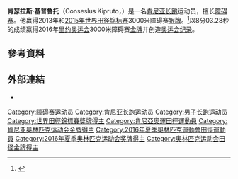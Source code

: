 {{Infobox sportsperson
| name                      = Conseslus Kipruto
| image                     = Conseslus Kipruto.jpg
| image_size                = 
| alt                       = 
| caption                   = 
| real_name                 = 
| native_name               = 
| native_name_lang          = 
| romanizedname             = 
| english_name              = 
| birth_name                = 
| nationality               = {{KEN}}
| national_team             = {{KEN}}
| ethnicity                 = 
| hometown                  = 
| citizenship               = 
| birth_date                = {{Birth date and age|year=1994|month=12|day=8}}
| birth_place               = {{KEN}}Nandi
| death_date                = 
| death_place               = 
| resting_place             = 
| resting_place_coordinates = 
| monuments                 = 
| residence                 = 
| education                 = 
| alma_mater                = 
| occupation                = 
| years_active              = 2010 -
| agent                     = 
| height                    = {{height|m=1.67}}
| weight                    = {{weight|kg=55}}
| spouse                    = 
| country                   = {{KEN}}
| sport                     = 田徑
| disability                = 
| disability_class          = 
| rank                      = 
| event                     = 中長跑、長跑
| collegeteam               = 
| league                    = 
| league_type               = 
| club                      = 
| team                      = 
| former_partner            = 
| coach                     = Japter Keter
| retired                   = 
| coaching                  = 
| worlds                    = 
{{ubl
|'''2011年世界青少年田徑錦標賽'''：2000公尺障礙第1名
|'''2012年IAAF世界挑戰賽川崎站'''：3000公尺障礙（91.4公分）第2名
|'''2012年IAAF鑽石聯賽上海站'''：3000公尺障礙（91.4公分）第5名
|'''2012年世界青年田徑錦標賽'''：3000公尺障礙第1名
|'''2013年IAAF世界越野錦標賽（U20 Race）'''：第5名
|'''2013年世界田徑錦標賽'''：3000公尺障礙（91.4公分）第2名
|'''2015年世界田徑錦標賽'''：3000公尺障礙（91.4公分）第2名
|'''2017年世界田徑錦標賽'''：3000公尺障礙（91.4公分）第1名
|'''2018年IAAF鑽石聯賽Rabat站'''：3000公尺障礙（91.4公分）第12名
|'''2018年IAAF鑽石聯賽蘇黎世站'''：3000公尺障礙（91.4公分）第1名
|'''2019年世界田徑錦標賽'''：3000公尺障礙（91.4公分）第1名
}}
| regionals                 = 
| nationals                 = 
{{ubl
|'''2012年Rieti運動會'''：3000公尺第三名
|'''2012年Herculis'''：3000公尺障礙（91.4公分）第一名
|'''2012年Athletissima'''：3000公尺障礙（91.4公分）第五名
|'''2012年VanDamme紀念賽'''：3000公尺障礙（91.4公分）第二名
|'''2016年不列顛田徑大獎賽'''：3000公尺障礙（91.4公分）第一名
|'''2018年Prefontaine經典賽'''：3000公尺障礙（91.4公分）第二名
|'''2018年Golden Gala'''：3000公尺障礙（91.4公分）第一名
|'''2018年Herculis'''：3000公尺障礙（91.4公分）第三名
|'''2018年不列顛田徑大獎賽'''：3000公尺障礙（91.4公分）第一名
}}
| olympics                  = 
{{ubl
|'''2016年夏季奧林匹克運動會'''：3000公尺障礙（91.4公分）第一名
}}
| paralympics               = 
| commonwealth              = 
{{ubl
|'''2018年大英國協運動會'''：3000公尺障礙（91.4公分）第一名
}}
| highestranking            = 
{{plainlist|
*'''3000公尺障礙（91.4公分）'''：第一名（2013年）
}}
| pb                        = 
{{ubl
|'''800公尺'''：1分49.0秒A（手動） （2015年）
|'''1000公尺'''：2分19.85秒 （2012年）
|'''1500公尺'''：3分39.57秒 （2013年）
|'''3000公尺'''：7分44.09秒 （2012年）
|'''5000公尺'''：13分47.5秒A（手動） （2016年）
|'''10000公尺'''：29分24.7秒A（手動） （2016年）
|'''2000公尺障礙'''：5分28.65秒 （2011年）
|'''3000公尺障礙（91.4公分）'''：8分00.12秒 （2016年 '''不列顛田徑大獎賽紀錄'''）
}}
| medaltemplates            = 
{{MedalCountry|{{KEN}}}}
{{MedalSport|男子田徑}}
{{MedalCompetition|世界青少年田徑錦標賽}}
{{MedalGold|2011年法國諾爾省里爾|2000公尺障礙}}
{{MedalCompetition|IAAF世界挑戰賽川崎站}}
{{MedalSilver|2012年日本神奈川縣川崎市|3000公尺障礙（91.4公分）}}
{{MedalCompetition|世界青年田徑錦標賽}}
{{MedalGold|2012年西班牙加泰隆尼亞巴塞隆納|3000公尺障礙}}
{{MedalCompetition|Herculis}}
{{MedalGold|2012年摩納哥芳特維耶|3000公尺障礙（91.4公分）}}
{{MedalBronze|2018年摩納哥芳特維耶|3000公尺障礙（91.4公分）}}
{{MedalCompetition|VanDamme紀念賽}}
{{MedalSilver|2012年比利時布魯塞爾|3000公尺障礙（91.4公分）}}
{{MedalCompetition|Rieti運動會}}
{{MedalBronze|2012年義大利拉吉歐地區列蒂省|3000公尺}}
{{MedalCompetition|世界田徑錦標賽}}
{{MedalSilver|2013年俄羅斯莫斯科|3000公尺障礙（91.4公分）}}
{{MedalSilver|2015年中國北京市|3000公尺障礙（91.4公分）}}
{{MedalGold|2017年英國英格蘭倫敦|3000公尺障礙（91.4公分）}}
{{MedalGold|2019年卡達多哈|3000公尺障礙（91.4公分）}}
{{MedalCompetition|不列顛田徑大獎賽}}
{{MedalGold|2016年英國英格蘭西密德蘭伯明罕|3000公尺障礙（91.4公分）}}
{{MedalGold|2018年英國英格蘭西密德蘭伯明罕|3000公尺障礙（91.4公分）}}
{{MedalCompetition|夏季奧林匹克運動會}}
{{MedalGold|2016年巴西里約熱內盧|3000公尺障礙（91.4公分）}}
{{MedalCompetition|大英國協運動會}}
{{MedalGold|2018年澳大利亞昆士蘭州黃金海岸|3000公尺障礙（91.4公分）}}
{{MedalCompetition|Prefontaine經典賽}}
{{MedalSilver|2018年美國俄勒岡州雷恩縣尤金|3000公尺障礙（91.4公分）}}
{{MedalCompetition|Golden Gala}}
{{MedalGold|2018年義大利羅馬|3000公尺障礙（91.4公分）}}
{{MedalCompetition|IAAF鑽石聯賽蘇黎世站}}
{{MedalGold|2018年瑞士蘇黎世|3000公尺障礙（91.4公分）}}
| show-medals               = 
| updated                   = 2018年10月4日
}}
'''肯瑟拉斯·基普鲁托'''（Conseslus Kipruto，{{bd|1994年|12月8日||}}）是一名[[肯尼亚|肯尼亚]][[长跑|长跑]]运动员，擅长[[障碍赛|障碍赛]]。他赢得2013年和[[2015年世界田径锦标赛|2015年世界田径锦标赛]]3000米障碍赛[[银牌|银牌]]。<ref>{{Cite web |url=http://allafrica.com/stories/201308160038.html |title=存档副本 |access-date=2015-08-28 |archive-date=2015-05-26 |archive-url=https://web.archive.org/web/20150526073945/http://allafrica.com/stories/201308160038.html |dead-url=no }}</ref>以8分03.28秒的成绩赢得2016年[[里约奥运会|里约奥运会]]3000米障碍赛[[金牌|金牌]]并创造[[奥运会纪录|奥运会纪录]]。

== 參考資料==
{{Reflist}}

== 外部連結 ==
*{{IAAF name|258572}}

{{commons category|Conseslus Kipruto}}
{{DEFAULTSORT:Kipruto, Conseslus}}

[[Category:障碍赛运动员|Category:障碍赛运动员]]
[[Category:肯尼亚长跑运动员|Category:肯尼亚长跑运动员]]
[[Category:男子长跑运动员|Category:男子长跑运动员]]
[[Category:世界田徑錦標賽獎牌得主|Category:世界田徑錦標賽獎牌得主]]
[[Category:肯尼亞奧運田徑運動員|Category:肯尼亞奧運田徑運動員]]
[[Category:肯尼亚奥林匹克运动会金牌得主|Category:肯尼亚奥林匹克运动会金牌得主]]
[[Category:2016年夏季奧林匹克運動會田徑運動員|Category:2016年夏季奧林匹克運動會田徑運動員]]
[[Category:2016年夏季奥林匹克运动会奖牌得主|Category:2016年夏季奥林匹克运动会奖牌得主]]
[[Category:奥林匹克运动会田径金牌得主|Category:奥林匹克运动会田径金牌得主]]
